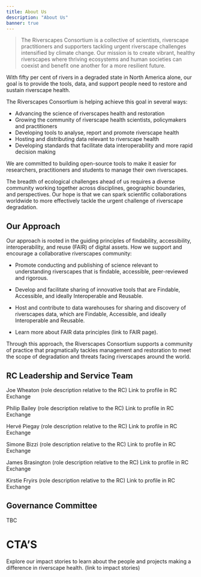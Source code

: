 ```yaml
---
title: About Us
description: "About Us"
banner: true
---
```


> The Riverscapes Consortium is a collective of scientists, riverscape practitioners and supporters tackling urgent riverscape challenges intensified by climate change. Our mission is to create vibrant, healthy riverscapes where thriving ecosystems and human societies can coexist and benefit one another for a more resilient future.

With fifty per cent of rivers in a degraded state in North America alone, our goal is to provide the tools, data, and support people need to restore and sustain riverscape health. 

The Riverscapes Consortium is helping achieve this goal in several ways:
- Advancing the science of riverscapes health and restoration
- Growing the community of riverscape health scientists, policymakers and practitioners
- Developing tools to analyse, report and promote riverscape health
- Hosting and distributing data relevant to riverscape health
- Developing standards that facilitate data interoperability and more rapid decision making

We are committed to building open-source tools to make it easier for researchers, practitioners and students to manage their own riverscapes. 

The breadth of ecological challenges ahead of us requires a diverse community working together across disciplines, geographic boundaries, and perspectives. Our hope is that we can spark scientific collaborations worldwide to more effectively tackle the urgent challenge of riverscape degradation. 


## Our Approach 

Our approach is rooted in the guiding principles of findability, accessibility, interoperability, and reuse (FAIR) of digital assets. 
How we support and encourage a collaborative riverscapes community: 
- Promote conducting and publishing of science relevant to understanding riverscapes that is findable, accessible, peer-reviewed and rigorous.
- Develop and facilitate sharing of innovative tools that are Findable, Accessible, and ideally Interoperable and Reusable.
- Host and contribute to data warehouses for sharing and discovery of riverscapes data, which are Findable, Accessible, and ideally Interoperable and Reusable.

- Learn more about FAIR data principles (link to FAIR page). 

Through this approach, the Riverscapes Consortium supports a community of practice that pragmatically tackles management and restoration to meet the scope of degradation and threats facing riverscapes around the world. 

## RC Leadership and Service Team

Joe Wheaton
(role description relative to the RC)
Link to profile in RC Exchange

Philip Bailey 
(role description relative to the RC)
Link to profile in RC Exchange

Hervé Piegay 
(role description relative to the RC)
Link to profile in RC Exchange

Simone Bizzi 
(role description relative to the RC)
Link to profile in RC Exchange

James Brasington 
(role description relative to the RC)
Link to profile in RC Exchange

Kirstie Fryirs 
(role description relative to the RC)
Link to profile in RC Exchange


## Governance Committee
TBC
 

# CTA’S

Explore our impact stories to learn about the people and projects making a difference in riverscape health. (link to impact stories)


